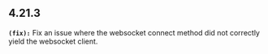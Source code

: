 ## 4.21.3
**`(fix):`** Fix an issue where the websocket connect method did not correctly yield the websocket client.


